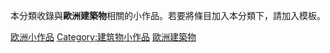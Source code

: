 {{Catnav|頁面分類|總類|人文學科|艺术|建筑|建筑物|建筑物小作品}}
{{hiddencat}}
本分類收錄與'''歐洲建築物'''相關的小作品。若要將條目加入本分類下，請加入'''{{tl|European building-stub}}'''模板。

[[Category:欧洲小作品|]]
[[Category:建筑物小作品|Category:建筑物小作品]]
[[Category:歐洲建築物|]]